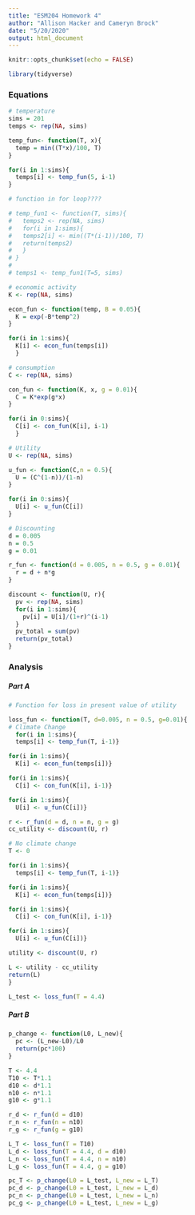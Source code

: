 ```yaml
---
title: "ESM204 Homework 4"
author: "Allison Hacker and Cameryn Brock"
date: "5/20/2020"
output: html_document
---
```


```r
knitr::opts_chunk$set(echo = FALSE)
```

```r
library(tidyverse)
```


### Equations
```r
# temperature
sims = 201
temps <- rep(NA, sims)

temp_fun<- function(T, x){
  temp = min((T*x)/100, T)
}

for(i in 1:sims){
  temps[i] <- temp_fun(5, i-1)
}

# function in for loop????

# temp_fun1 <- function(T, sims){
#   temps2 <- rep(NA, sims)
#   for(i in 1:sims){
#   temps2[i] <- min((T*(i-1))/100, T)
#   return(temps2)
#   }
# }
# 
# temps1 <- temp_fun1(T=5, sims)

```

```r
# economic activity
K <- rep(NA, sims)

econ_fun <- function(temp, B = 0.05){
  K = exp(-B*temp^2)
}

for(i in 1:sims){
  K[i] <- econ_fun(temps[i])
  }
```

```r
# consumption
C <- rep(NA, sims)

con_fun <- function(K, x, g = 0.01){
  C = K*exp(g*x)
}

for(i in 0:sims){
  C[i] <- con_fun(K[i], i-1)
  }
```

```r
# Utility
U <- rep(NA, sims)

u_fun <- function(C,n = 0.5){
  U = (C^(1-n))/(1-n)
}

for(i in 0:sims){
  U[i] <- u_fun(C[i])
}
```

```r
# Discounting
d = 0.005
n = 0.5
g = 0.01

r_fun <- function(d = 0.005, n = 0.5, g = 0.01){
  r = d + n*g
}

discount <- function(U, r){
  pv <- rep(NA, sims)
  for(i in 1:sims){
    pv[i] = U[i]/(1+r)^(i-1)
  }
  pv_total = sum(pv)
  return(pv_total)
}
```

### Analysis

##### Part A
```r
# Function for loss in present value of utility

loss_fun <- function(T, d=0.005, n = 0.5, g=0.01){
# Climate Change
  for(i in 1:sims){
  temps[i] <- temp_fun(T, i-1)}

for(i in 1:sims){
  K[i] <- econ_fun(temps[i])}

for(i in 1:sims){
  C[i] <- con_fun(K[i], i-1)}

for(i in 1:sims){
  U[i] <- u_fun(C[i])}

r <- r_fun(d = d, n = n, g = g)
cc_utility <- discount(U, r)

# No climate change
T <- 0

for(i in 1:sims){
  temps[i] <- temp_fun(T, i-1)}

for(i in 1:sims){
  K[i] <- econ_fun(temps[i])}

for(i in 1:sims){
  C[i] <- con_fun(K[i], i-1)}

for(i in 1:sims){
  U[i] <- u_fun(C[i])}

utility <- discount(U, r)

L <- utility - cc_utility
return(L)
}

L_test <- loss_fun(T = 4.4)
```


##### Part B
```r

p_change <- function(L0, L_new){
  pc <- (L_new-L0)/L0
  return(pc*100)
}

T <- 4.4
T10 <- T*1.1
d10 <- d*1.1
n10 <- n*1.1
g10 <- g*1.1

r_d <- r_fun(d = d10)
r_n <- r_fun(n = n10)
r_g <- r_fun(g = g10)

L_T <- loss_fun(T = T10)
L_d <- loss_fun(T = 4.4, d = d10)
L_n <- loss_fun(T = 4.4, n = n10)
L_g <- loss_fun(T = 4.4, g = g10)

pc_T <- p_change(L0 = L_test, L_new = L_T)
pc_d <- p_change(L0 = L_test, L_new = L_d)
pc_n <- p_change(L0 = L_test, L_new = L_n)
pc_g <- p_change(L0 = L_test, L_new = L_g)
```
